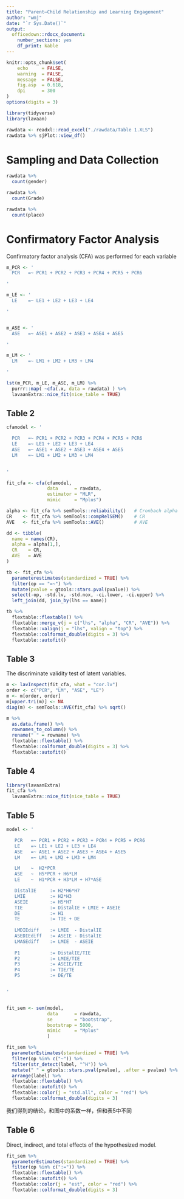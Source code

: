 ```yaml
---
title: "Parent–Child Relationship and Learning Engagement"
author: "wmj"
date: "`r Sys.Date()`"
output: 
  officedown::rdocx_document:
    number_sections: yes
    df_print: kable
---
```



```r
knitr::opts_chunk$set(
    echo     = FALSE,
    warning  = FALSE, 
    message  = FALSE,
    fig.asp  = 0.618,
    dpi      = 300
)
options(digits = 3)
```



```r
library(tidyverse)
library(lavaan)

rawdata <- readxl::read_excel("./rawdata/Table 1.XLS")
rawdata %>% sjPlot::view_df()
```

# Sampling and Data Collection

```r
rawdata %>% 
  count(gender)
```

```r
rawdata %>% 
  count(Grade)
```

```r
rawdata %>% 
  count(place)
```


# Confirmatory Factor Analysis

Confirmatory factor analysis (CFA) was performed for each variable 
```r
m_PCR <- '
  PCR   =~ PCR1 + PCR2 + PCR3 + PCR4 + PCR5 + PCR6

'

m_LE <- '
  LE    =~ LE1 + LE2 + LE3 + LE4

'


m_ASE <- '
  ASE   =~ ASE1 + ASE2 + ASE3 + ASE4 + ASE5 

'

m_LM <- '
  LM    =~ LM1 + LM2 + LM3 + LM4

'

lst(m_PCR, m_LE, m_ASE, m_LM) %>% 
  purrr::map( ~cfa(.x, data = rawdata) ) %>% 
  lavaanExtra::nice_fit(nice_table = TRUE)
```

## Table 2
```r
cfamodel <- '

  PCR   =~ PCR1 + PCR2 + PCR3 + PCR4 + PCR5 + PCR6
  LE    =~ LE1 + LE2 + LE3 + LE4
  ASE   =~ ASE1 + ASE2 + ASE3 + ASE4 + ASE5 
  LM    =~ LM1 + LM2 + LM3 + LM4

  
'

fit_cfa <- cfa(cfamodel, 
               data      = rawdata,
               estimator = "MLR", 
               mimic     = "Mplus")
```


```r
alpha <- fit_cfa %>% semTools::reliability()   # Cronbach alpha
CR    <- fit_cfa %>% semTools::compRelSEM()    # CR
AVE   <- fit_cfa %>% semTools::AVE()           # AVE 

dd <- tibble(
  name = names(CR),
  alpha = alpha[1,],
  CR    = CR,
  AVE   = AVE
) 
```





```r
tb <- fit_cfa %>% 
  parameterestimates(standardized = TRUE) %>% 
  filter(op == "=~") %>% 
  mutate(pvalue = gtools::stars.pval(pvalue)) %>% 
  select(-op, -std.lv, -std.nox, -ci.lower, -ci.upper) %>% 
  left_join(dd, join_by(lhs == name))

tb %>% 
  flextable::flextable() %>% 
  flextable::merge_v(j = c("lhs", "alpha", "CR", "AVE")) %>% 
  flextable::valign(j = "lhs", valign = "top") %>% 
  flextable::colformat_double(digits = 3) %>% 
  flextable::autofit()
```










## Table 3 
The discriminate validity test of latent variables.
```r
m <- lavInspect(fit_cfa, what = "cor.lv") 
order <- c("PCR", "LM", "ASE", "LE")
m <- m[order, order]
m[upper.tri(m)] <- NA
diag(m) <- semTools::AVE(fit_cfa) %>% sqrt()

m %>% 
  as.data.frame() %>% 
  rownames_to_column() %>% 
  rename(" " = rowname) %>% 
  flextable::flextable() %>%
  flextable::colformat_double(digits = 3) %>% 
  flextable::autofit() 
```






## Table 4
```r
library(lavaanExtra)
fit_cfa %>% 
  lavaanExtra::nice_fit(nice_table = TRUE)
```




## Table 5

```r
model <- '

   PCR   =~ PCR1 + PCR2 + PCR3 + PCR4 + PCR5 + PCR6
   LE    =~ LE1 + LE2 + LE3 + LE4
   ASE   =~ ASE1 + ASE2 + ASE3 + ASE4 + ASE5 
   LM    =~ LM1 + LM2 + LM3 + LM4

   LM    ~  H2*PCR  
   ASE   ~  H5*PCR + H6*LM
   LE    ~  H1*PCR + H3*LM + H7*ASE

   DistalIE     := H2*H6*H7
   LMIE         := H2*H3
   ASEIE        := H5*H7
   TIE          := DistalIE + LMIE + ASEIE
   DE           := H1
   TE           := TIE + DE
   
   LMDIEdiff    := LMIE  - DistalIE
   ASEDIEdiff   := ASEIE - DistalIE
   LMASEdiff    := LMIE  - ASEIE
   
   P1           := DistalIE/TIE
   P2           := LMIE/TIE
   P3           := ASEIE/TIE
   P4           := TIE/TE
   P5           := DE/TE


'


fit_sem <- sem(model, 
               data      = rawdata, 
               se        = "bootstrap",
               bootstrap = 5000,
               mimic     = "Mplus"
               )
```







```r
fit_sem %>%  
  parameterEstimates(standardized = TRUE) %>% 
  filter(op %in% c("~")) %>%  
  filter(str_detect(label, "^H")) %>% 
  mutate(" " = gtools::stars.pval(pvalue), .after = pvalue) %>%
  arrange(label) %>% 
  flextable::flextable() %>% 
  flextable::autofit() %>% 
  flextable::color(j = "std.all", color = "red") %>% 
  flextable::colformat_double(digits = 3)
```
我们得到的结论，和图中的系数一样，但和表5中不同




## Table 6
Direct, indirect, and total effects of the hypothesized model.

```r
fit_sem %>%  
  parameterEstimates(standardized = TRUE) %>% 
  filter(op %in% c(":=")) %>%  
  flextable::flextable() %>% 
  flextable::autofit() %>% 
  flextable::color(j = "est", color = "red") %>% 
  flextable::colformat_double(digits = 3)
```